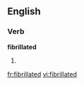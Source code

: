 ==English==

===Verb===
'''fibrillated'''

# {{present participle of|[[fibrillate]]}}

[[fr:fibrillated]]
[[vi:fibrillated]]